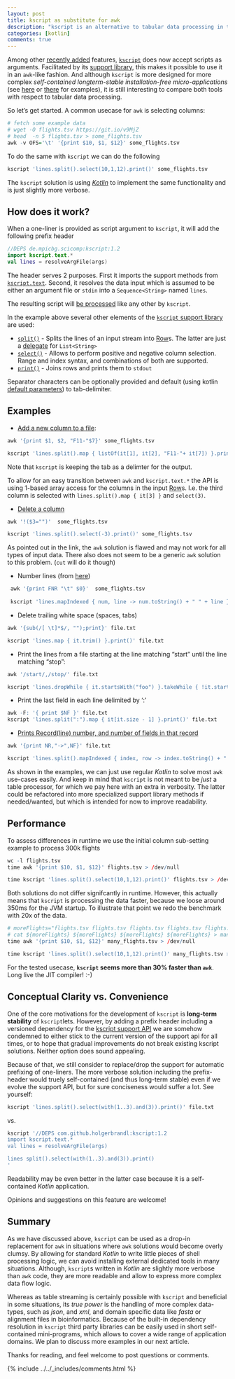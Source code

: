 ```yaml
---
layout: post
title: kscript as substitute for awk
description: "kscript is an alternative to tabular data processing in the shell"
categories: [kotlin]
comments: true
---
```



Among other [recently added](https://github.com/holgerbrandl/kscript/blob/master/NEWS.md#v13) features, [`kscript`](https://github.com/holgerbrandl/kscript) does now accept scripts as arguments. Facilitated by its [support library](https://github.com/holgerbrandl/kscript#support-api), this makes it possible to use it in an `awk`-like fashion. And although `kscript` is more designed for more complex _self-contained longterm-stable installation-free micro-applications_ (see [here](https://git.mpi-cbg.de/bioinfo/ngs_tools/blob/master/dge_workflow/star_align.kts) or [there](https://github.com/holgerbrandl/kscript/blob/master/examples/classpath_example.kts) for examples), it is still interesting to compare both tools with respect to tabular data processing.


So let's get started. A common usecase for `awk` is selecting columns:

```r
# fetch some example data
# wget -O flights.tsv https://git.io/v9MjZ
# head  -n 5 flights.tsv > some_flights.tsv 
awk -v OFS='\t' '{print $10, $1, $12}' some_flights.tsv
```
To do the same with `kscript` we can do the following
```r
kscript 'lines.split().select(10,1,12).print()' some_flights.tsv 
```

The `kscript` solution is using [_Kotlin_](https://kotlinlang.org/) to implement the same functionality and is just slightly more verbose.

## How does it work?

When a one-liner is provided as script argument to `kscript`, it will add the following prefix header
```kotlin
//DEPS de.mpicbg.scicomp:kscript:1.2
import kscript.text.*
val lines = resolveArgFile(args)
```
The header serves 2 purposes. First it imports the support methods from [`kscript.text`](https://github.com/holgerbrandl/kscript-support-api/tree/master/src/main/kotlin/kscript/text). Second, it resolves the data input which is assumed to be either an argument file or `stdin` into a `Sequence<String>` named `lines`.

The resulting script will [be processed](https://github.com/holgerbrandl/kscript#inlined-usage) like any other by `kscript`.

In the example above several other elements of the [`kscript` support library](https://github.com/holgerbrandl/kscript-support-api) are used:

* [`split()`](https://github.com/holgerbrandl/kscript-support-api/blob/1ecbdeecaa68d57a8b2365a42995d7ce3bee28a0/src/main/kotlin/kscript/text/Tables.kt#L37-L37) - Splits the lines of an input stream into [Row](https://github.com/holgerbrandl/kscript-support-api/blob/b1ac7741638b9513629bacfc5c1820e17d5354a6/src/main/kotlin/kscript/text/Tables.kt#L28-L28)s. The latter are just a [delegate](https://kotlinlang.org/docs/reference/delegation.html) for `List<String>`
* [`select()`](https://github.com/holgerbrandl/kscript-support-api/blob/1ecbdeecaa68d57a8b2365a42995d7ce3bee28a0/src/main/kotlin/kscript/text/Tables.kt#L109) - Allows to perform positive and negative column selection.  Range and index syntax, and combinations of both are supported.
* [`print()`](https://github.com/holgerbrandl/kscript-support-api/blob/1ecbdeecaa68d57a8b2365a42995d7ce3bee28a0/src/main/kotlin/kscript/text/Tables.kt#L64) - Joins rows and prints them to `stdout`


Separator characters can be optionally provided and default (using kotlin [default parameters](https://kotlinlang.org/docs/reference/functions.html#default-arguments)) to tab-delimiter.


## Examples

* [Add a new column to a file](http://stackoverflow.com/questions/7551991/add-a-new-column-to-the-file):

```r
awk '{print $1, $2, "F11-"$7}' some_flights.tsv
```
```r
kscript 'lines.split().map { listOf(it[1], it[2], "F11-"+ it[7]) }.print()' some_flights.tsv 
```
Note that `kscript` is keeping the tab as a delimter for the output.

To allow for an easy transition between `awk` and `kscript.text.*` the API is using 1-based array access for the columns in the input [Row](https://github.com/holgerbrandl/kscript-support-api/blob/b1ac7741638b9513629bacfc5c1820e17d5354a6/src/main/kotlin/kscript/text/Tables.kt#L28)s. I.e. the third column is selected with `lines.split().map { it[3] }` and `select(3)`.

* [Delete a column](http://stackoverflow.com/questions/15361632/delete-a-column-with-awk-or-sed)

```r
awk '!($3="")'  some_flights.tsv

kscript 'lines.split().select(-3).print()' some_flights.tsv 
```
As pointed out in the link, the `awk` solution is flawed and may not work for all types of input data. There also does not seem to be a generic `awk` solution to this problem. (`cut` will do it though)

* Number lines (from [here](http://tuxgraphics.org/~guido/scripts/awk-one-liner.html))

```r
 awk '{print FNR "\t" $0}'  some_flights.tsv
 
 kscript 'lines.mapIndexed { num, line -> num.toString() + " " + line }.print()'  some_flights.tsv
```

* Delete trailing white space (spaces, tabs)

```r
awk '{sub(/[ \t]*$/, "");print}' file.txt

kscript 'lines.map { it.trim() }.print()' file.txt
```

* Print the lines from a file starting at the line matching "start" until the line matching "stop":

```r
awk '/start/,/stop/' file.txt

kscript 'lines.dropWhile { it.startsWith("foo") }.takeWhile { !it.startsWith("bar") }.print()' file.txt
```


* Print the last field in each line delimited by ':'

```r
awk -F: '{ print $NF }' file.txt
kscript 'lines.split(":").map { it[it.size - 1] }.print()' file.txt
```

* [Prints Record(line) number, and number of fields in that record](http://www.thegeekstuff.com/2010/01/8-powerful-awk-built-in-variables-fs-ofs-rs-ors-nr-nf-filename-fnr/?ref=binfind.com/web)

```r
awk '{print NR,"->",NF}' file.txt

kscript 'lines.split().mapIndexed { index, row -> index.toString() + " -> " + row.size }.print()'
```

As shown in the examples, we can just use regular _Kotlin_ to solve most `awk` use-cases easily. And keep in mind that `kscript` is not meant to be _just_ a table processor, for which we pay here with an extra in verbosity. The latter could be refactored into more specialized support library methods if needed/wanted, but which is intended for now to improve readability.


## Performance

To assess differences in runtime we use the initial column sub-setting example to process 300k flights

```r
wc -l flights.tsv
time awk '{print $10, $1, $12}' flights.tsv > /dev/null
```
```r
time kscript 'lines.split().select(10,1,12).print()' flights.tsv > /dev/null
```
Both solutions do not differ signifcantly in runtime. However, this actually means that  `kscript` is processing the data faster, because we loose around 350ms for the JVM startup. To illustrate that point we redo the benchmark with 20x of the data.

```r
# moreFlights="flights.tsv flights.tsv flights.tsv flights.tsv flights.tsv"
# cat ${moreFlights} ${moreFlights} ${moreFlights} ${moreFlights} > many_flights.tsv
time awk '{print $10, $1, $12}' many_flights.tsv > /dev/null
```
```r
time kscript 'lines.split().select(10,1,12).print()' many_flights.tsv > /dev/null
```
For the tested usecase, __`kscript` seems more than 30% faster than `awk`__. Long live the JIT compiler! :-)


## Conceptual Clarity vs. Convenience

One of the core motivations for the development of `kscript` is **long-term stability** of `kscript`lets. However, by adding a prefix header including a versioned dependency for the [kscript support API](https://github.com/holgerbrandl/kscript-support-api) we are somehow condemned to either stick to the current version of the support api for all times, or to hope that gradual improvements do not break existing kscript solutions. Neither option does sound appealing.

Because of that, we still consider to replace/drop the support for automatic prefixing of one-liners. The more verbose solution including the prefix-header would truely self-contained (and thus long-term stable) even if we evolve the support API, but for sure conciseness would suffer a  lot. See yourself:

```r
kscript 'lines.split().select(with(1..3).and(3)).print()' file.txt
```
vs.

```r
kscript '//DEPS com.github.holgerbrandl:kscript:1.2
import kscript.text.*
val lines = resolveArgFile(args)

lines split().select(with(1..3).and(3)).print()
'
```
Readability may be even better in the latter case because it is a self-contained _Kotlin_ application.

Opinions and suggestions on this feature are welcome!


## Summary

As we have discussed above, `kscript` can be used as a drop-in replacement for `awk` in situations where `awk` solutions would become overly clumsy. By allowing for standard _Kotlin_ to write little pieces of shell processing logic, we can avoid installing external dedicated tools in many situations. Although, `kscript`s written in _Kotlin_ are slightly more verbose than `awk` code, they are more readable and allow to express more complex data flow logic.

Whereas as table streaming is certainly possible with `kscript` and beneficial in some situations, its _true power_ is the handling of more complex data-types, such as  _json_, and _xml_, and domain specific data like _fasta_ or alignment files in bioinformatics. Because of the built-in dependency resolution in `kscript` third party libraries can be easily used in short self-contained mini-programs, which allows to cover a wide range of application domains. We plan to discuss more examples in our next article.


Thanks for reading, and feel welcome to post questions or comments.


{% include ../../_includes/comments.html %}
